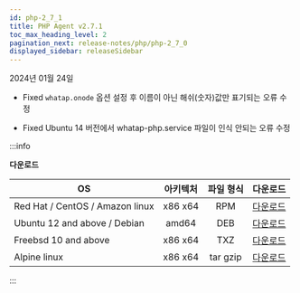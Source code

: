 ```yaml
---
id: php-2_7_1
title: PHP Agent v2.7.1
toc_max_heading_level: 2
pagination_next: release-notes/php/php-2_7_0
displayed_sidebar: releaseSidebar
---
```


2024년 01월 24일

- <Status>Fixed</Status> <code>whatap.onode</code> 옵션 설정 후 이름이 아닌 해쉬(숫자)값만 표기되는 오류 수정

- <Status>Fixed</Status> Ubuntu 14 버전에서 whatap-php.service 파일이 인식 안되는 오류 수정

:::info

**다운로드**

| OS | 아키텍처 | 파일 형식 | 다운로드 |
| - | :-: | :-: | :-: |
| Red Hat / CentOS / Amazon linux | x86 x64 | RPM | [다운로드](https://repo.whatap.io/centos/6/x86_64/whatap-php-2.7-1.x86_64.rpm) |
| Ubuntu 12 and above / Debian | amd64 | DEB | [다운로드](https://repo.whatap.io/debian/unstable/whatap-php_2.7.1_amd64.deb) |
| Freebsd 10 and above | x86 x64 | TXZ | [다운로드](https://repo.whatap.io/freebsd/10/whatap-php-2.7.1.txz) |
| Alpine linux | x86 x64 | tar gzip | [다운로드](https://repo.whatap.io/alpine/x86_64/whatap-php-2.7.1.tar.gz) |

:::

